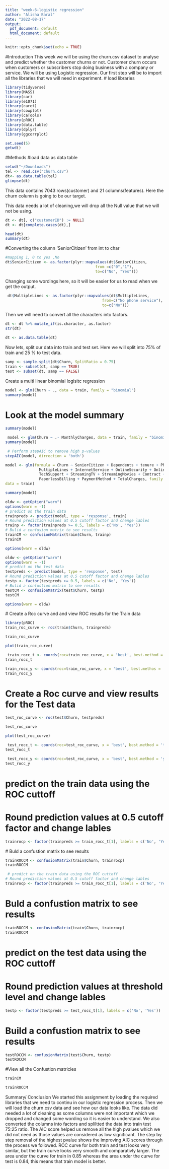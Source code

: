 ```yaml
---
title: "week-6-logistic regression"
author: "Alisha Baral"
date: "2022-08-17"
output:
  pdf_document: default
  html_document: default
---
```


```r
knitr::opts_chunk$set(echo = TRUE)
```
#Introduction 
This week we will be using the churn.csv dataset to analyse and predict whether the customer churns or not. Customer churn occurs when customers or subscribers stop doing business with a company or service. We will be using Logistic regression. 
Our first step will be to import all the libraries that we will need in experiment. 
# load libraries
```r
library(tidyverse) 
library(MASS)
library(car)
library(e1071)
library(caret)
library(cowplot)
library(caTools)
library(pROC)
library(data.table)
library(dplyr)
library(ggcorrplot)
```

```r
set.seed(5)
getwd()
```

#Methods
#load data as data table

```r
setwd("~/Downloads")
tel <- read.csv("churn.csv")
dt<- as.data.table(tel)
glimpse(dt)
```
This data contains 7043 rows(customer) and 21 columns(features). Here the churn column is going to be our target. 

This data needs a lot of cleaning,we will drop all the Null value that we will not be using.
```r
dt <- dt[, c("customerID") := NULL]
dt <- dt[complete.cases(dt),]
```

```r
head(dt)
summary(dt)
```
#Converting the column 'SeniorCitizen' from int to char

```r
#mapping 1, 0 to yes ,No
dt$SeniorCitizen <- as.factor(plyr::mapvalues(dt$SeniorCitizen,
                                        from =c("0","1"),
                                        to=c("No", "Yes")))
```

Changing some wordings here, so it will be easier for us to read when we get the output. 
```r
 dt$MultipleLines <- as.factor(plyr::mapvalues(dt$MultipleLines,
                                           from=c("No phone service"),
                                           to=c("No")))
```

Then we will need to convert all the characters into factors. 

```r
dt <- dt %>% mutate_if(is.character, as.factor)
str(dt)
```

```r
dt <- as.data.table(dt)
```

Now lets, split our data into train and test set. Here we will split into 75% of train and 25 % to test data. 
```r
samp <- sample.split(dt$Churn, SplitRatio = 0.75)
train <- subset(dt, samp == TRUE)
test <- subset(dt, samp == FALSE)
```
 
Create a multi linear binomial logisitc regression
```r
model <- glm(Churn ~ ., data = train, family = "binomial")
summary(model)
```

# Look at the model summary
```r
summary(model)
```


```r
 model <- glm(Churn ~ .- MonthlyCharges, data = train, family = "binomial")
summary(model)
```

```r
 # Perform stepAIC to remove high p-values
stepAIC(model, dirrection = 'both')
```


```r
model <- glm(formula = Churn ~ SeniorCitizen + Dependents + tenure + PhoneService +
               MultipleLines + InternetService + OnlineSecurity + OnlineBackup +
               TechSupport + StreamingTV + StreamingMovies + Contract +
               PaperlessBilling + PaymentMethod + TotalCharges, family = "binomial",
data = train)
```

```r
summary(model)
```

```r
oldw <- getOption("warn")
options(warn = -1)
# predict on the train data
trainpreds <- predict(model, type = 'response', train)
# Round prediction values at 0.5 cutoff factor and change lables
trainp <- factor(trainpreds >= 0.5, labels = c('No', 'Yes'))
# Bulid a confusion matrix to see results
trainCM <- confusionMatrix(train$Churn, trainp)
trainCM
```

```r
options(warn = oldw)
```

```r
oldw <- getOption("warn")
options(warn = -1)
# predict on the test data
testpreds <- predict(model, type = 'response', test)
# Round prediction values at 0.5 cutoff factor and change lables
testp <- factor(testpreds >= 0.5, labels = c('No', 'Yes'))
# Bulid a confustion matrix to see results
testCM <- confusionMatrix(test$Churn, testp)
testCM
```

```r
options(warn = oldw)
```

 # Create a Roc curve and and view ROC results for the Train data
```r
library(pROC)
train_roc_curve <- roc(train$Churn, trainpreds)
```

```r
train_roc_curve
```

```r
plot(train_roc_curve)
```

```r
 train_rocc_t <- coords(roc=train_roc_curve, x = 'best', best.method = 't', transpose = TRUE)
train_rocc_t
```

```r
train_rocc_y <- coords(roc=train_roc_curve, x = 'best', best.methos = 'y', transpose = TRUE)
train_rocc_y
```

# Create a Roc curve and view results for the Test data
```r
test_roc_curve <- roc(test$Churn, testpreds)
```

```r
test_roc_curve
```

```r
plot(test_roc_curve)
```
```r
 test_rocc_t <- coords(roc=test_roc_curve, x = 'best', best.method = 't', transpose = TRUE)
test_rocc_t
```

```r
 test_rocc_y <- coords(roc=test_roc_curve, x = 'best', best.method = 'y', transpose = TRUE)
test_rocc_y
```
# predict on the train data using the ROC cuttoff
# Round prediction values at 0.5 cutoff factor and change lables
```r
trainrocp <- factor(trainpreds >= train_rocc_t[1], labels = c('No', 'Yes'))
```

 # Buld a confustion matrix to see results
```r
trainROCCM <- confusionMatrix(train$Churn, trainrocp)
trainROCCM
```

```r
 # predict on the train data using the ROC cuttoff
# Round prediction values at 0.5 cutoff factor and change lables
trainrocp <- factor(trainpreds >= train_rocc_t[1], labels = c('No', 'Yes'))
```
# Buld a confustion matrix to see results

```r
trainROCCM <- confusionMatrix(train$Churn, trainrocp)
trainROCCM
```


# predict on the test data using the ROC cuttoff
# Round prediction values at threshold level and change lables
```r
testp <- factor(testpreds >= test_rocc_t[1], labels = c('No', 'Yes'))
```

# Build a confustion matrix to see results
```r

testROCCM <- confusionMatrix(test$Churn, testp)
testROCCM
```

#View all the Confustion matricies
```r
trainCM
```

```r
trainROCCM
```
Summary/ Conclusion 
We started this assignment by loading the required libraries that we need to continu in our logistic regression process. Then we will load the churn.csv data and see how our data looks like. The data did needed a lot of cleaning as some columns were not important which we dropped and changed some wording so it is easier to understand. We also converted the columns into factors and spliltted the data into train test 75:25 ratio.
The AIC score helped us remove all the high pvalues which we did not need as those values are considered as low significant. The step by step removal of the highest pvalue shows the improving AIC scores through the process we followed. 
ROC curve for both train and test looks very similar, but the train curve looks very smooth and comparativly larger. The area under the curve for train in 0.85 whereas the area under the curve for test is 0.84, this means that train model is better. 
